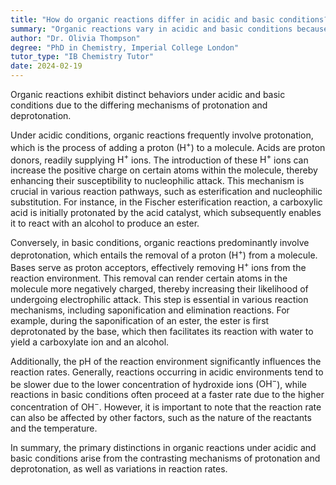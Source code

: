 ```yaml
---
title: "How do organic reactions differ in acidic and basic conditions?"
summary: "Organic reactions vary in acidic and basic conditions because of distinct mechanisms for protonation and deprotonation, influencing reaction pathways and outcomes."
author: "Dr. Olivia Thompson"
degree: "PhD in Chemistry, Imperial College London"
tutor_type: "IB Chemistry Tutor"
date: 2024-02-19
---
```


Organic reactions exhibit distinct behaviors under acidic and basic conditions due to the differing mechanisms of protonation and deprotonation.

Under acidic conditions, organic reactions frequently involve protonation, which is the process of adding a proton ($\text{H}^+$) to a molecule. Acids are proton donors, readily supplying $\text{H}^+$ ions. The introduction of these $\text{H}^+$ ions can increase the positive charge on certain atoms within the molecule, thereby enhancing their susceptibility to nucleophilic attack. This mechanism is crucial in various reaction pathways, such as esterification and nucleophilic substitution. For instance, in the Fischer esterification reaction, a carboxylic acid is initially protonated by the acid catalyst, which subsequently enables it to react with an alcohol to produce an ester.

Conversely, in basic conditions, organic reactions predominantly involve deprotonation, which entails the removal of a proton ($\text{H}^+$) from a molecule. Bases serve as proton acceptors, effectively removing $\text{H}^+$ ions from the reaction environment. This removal can render certain atoms in the molecule more negatively charged, thereby increasing their likelihood of undergoing electrophilic attack. This step is essential in various reaction mechanisms, including saponification and elimination reactions. For example, during the saponification of an ester, the ester is first deprotonated by the base, which then facilitates its reaction with water to yield a carboxylate ion and an alcohol.

Additionally, the pH of the reaction environment significantly influences the reaction rates. Generally, reactions occurring in acidic environments tend to be slower due to the lower concentration of hydroxide ions ($\text{OH}^-$), while reactions in basic conditions often proceed at a faster rate due to the higher concentration of $\text{OH}^-$. However, it is important to note that the reaction rate can also be affected by other factors, such as the nature of the reactants and the temperature.

In summary, the primary distinctions in organic reactions under acidic and basic conditions arise from the contrasting mechanisms of protonation and deprotonation, as well as variations in reaction rates.
    